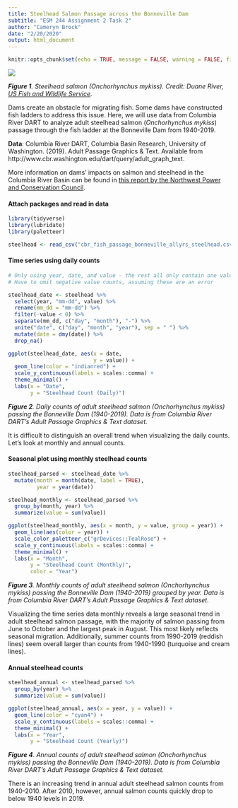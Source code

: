 ```yaml
---
title: Steelhead Salmon Passage across the Bonneville Dam
subtitle: "ESM 244 Assignment 2 Task 2"
author: "Cameryn Brock"
date: "2/20/2020"
output: html_document
---
```


```r
knitr::opts_chunk$set(echo = TRUE, message = FALSE, warning = FALSE, fig.align = "center", fig.width = 8, fig.height = 5.5)
```


![](Rainbow_trout.png)

***Figure 1**. Steelhead salmon (Onchorhynchus mykiss). Credit: Duane River, [US Fish and Wildlife Service](https://www.fws.gov/fisheries/freshwater-fish-of-america/steelhead_trout.html).*

Dams create an obstacle for migrating fish. Some dams have constructed fish ladders to address this issue. Here, we will use data from Columbia River DART to analyze adult steelhead salmon (*Onchorhynchus mykiss*) passage through the fish ladder at the Bonneville Dam from 1940-2019. 

**Data**: Columbia River DART, Columbia Basin Research, University of Washington. (2019). Adult Passage Graphics & Text. Available from http://www.cbr.washington.edu/dart/query/adult_graph_text.

More information on dams' impacts on salmon and steelhead in the Columbia River Basin can be found in [this report by the Northwest Power and Conservation Council](https://www.nwcouncil.org/reports/columbia-river-history/damsimpacts). 


#### Attach packages and read in data

```r

library(tidyverse)
library(lubridate)
library(paletteer)

steelhead <- read_csv("cbr_fish_passage_bonneville_allyrs_steelhead.csv")

```

#### Time series using daily counts

```r

# Only using year, date, and value - the rest all only contain one value per variable
# Have to omit negative value counts, assuming these are an error

steelhead_date <- steelhead %>% 
  select(year, "mm-dd", value) %>%
  rename(mm_dd = "mm-dd") %>% 
  filter(-value < 0) %>% 
  separate(mm_dd, c("day", "month"), "-") %>% 
  unite("date", c("day", "month", "year"), sep = " ") %>% 
  mutate(date = dmy(date)) %>% 
  drop_na()

ggplot(steelhead_date, aes(x = date,
                           y = value)) + 
  geom_line(color = "indianred") + 
  scale_y_continuous(labels = scales::comma) +
  theme_minimal() + 
  labs(x = "Date",
       y = "Steelhead Count (Daily)")

```

***Figure 2**. Daily counts of adult steelhead salmon (Onchorhynchus mykiss) passing the Bonneville Dam (1940-2019). Data is from Columbia River DART's Adult Passage Graphics & Text dataset.*

It is difficult to distinguish an overall trend when visualizing the daily counts. Let's look at monthly and annual counts. 


#### Seasonal plot using monthly steelhead counts

```r

steelhead_parsed <- steelhead_date %>% 
  mutate(month = month(date, label = TRUE),
         year = year(date))

steelhead_monthly <- steelhead_parsed %>% 
  group_by(month, year) %>% 
  summarize(value = sum(value))

ggplot(steelhead_monthly, aes(x = month, y = value, group = year)) +
  geom_line(aes(color = year)) +
  scale_color_paletteer_c("grDevices::TealRose") +
  scale_y_continuous(labels = scales::comma) +
  theme_minimal() + 
  labs(x = "Month",
       y = "Steelhead Count (Monthly)",
       color = "Year")

```

***Figure 3**. Monthly counts of adult steelhead salmon (Onchorhynchus mykiss) passing the Bonneville Dam (1940-2019) grouped by year. Data is from Columbia River DART's Adult Passage Graphics & Text dataset.*

Visualizing the time series data monthly reveals a large seasonal trend in adult steelhead salmon passage, with the majority of salmon passing from June to October and the largest peak in August. This most likely reflects seasonal migration. Additionally, summer counts from 1990-2019 (reddish lines) seem overall larger than counts from 1940-1990 (turquoise and cream lines). 

#### Annual steelhead counts

```r

steelhead_annual <- steelhead_parsed %>% 
  group_by(year) %>% 
  summarize(value = sum(value))

ggplot(steelhead_annual, aes(x = year, y = value)) + 
  geom_line(color = "cyan4") + 
  scale_y_continuous(labels = scales::comma) +
  theme_minimal() + 
  labs(x = "Year",
       y = "Steelhead Count (Yearly)")

```

***Figure 4**. Annual counts of adult steelhead salmon (Onchorhynchus mykiss) passing the Bonneville Dam (1940-2019). Data is from Columbia River DART's Adult Passage Graphics & Text dataset.*

There is an increasing trend in annual adult steelhead salmon counts from 1940-2010. After 2010, however, annual salmon counts quickly drop to below 1940 levels in 2019. 